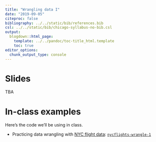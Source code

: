 ```yaml
---
title: "Wrangling data I"
date: "2019-09-05"
citeproc: false
bibliography: ../../static/bib/references.bib
csl: ../../static/bib/chicago-syllabus-no-bib.csl
output:
  blogdown::html_page:
    template: ../../pandoc/toc-title_html.template
    toc: true
editor_options: 
  chunk_output_type: console
---
```


# Slides


TBA


# In-class examples

Here's the code we'll be using in class. 

- Practicing data wrangling with [NYC flight data](https://github.com/hadley/nycflights13): [<i class="fas fa-file-archive"></i> `nycflights-wrangle-1`](/files/nycflights-wrangle-1.R)


